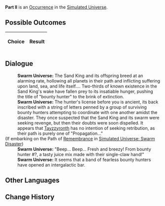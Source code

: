 {{Simulated Universe Event Infobox
|title         = Part II
|image         = 2.png
|type          =
|domains_su    = 
|domains_ext   = 
|domains_swarm = 
|domains_gng   = 
|requirements  =
|prev          = 
|next          = 
|indexRewards  =
|characters    = Tayzzyronth
}}
'''Part II''' is an [[Simulated Universe/Occurrence|Occurrence]] in the [[Simulated Universe]].

==Possible Outcomes==
{| class="article-table"
!Choice
!Result

|}

<!--
==Gameplay Notes==

-->
==Dialogue==
{{Dialogue Start}}
:'''Swarm Universe:''' The Sand King and its offspring breed at an alarming rate, hollowing all planets in their path and inflicting suffering upon land, sea, and life itself.... Two-thirds of known existence in the Sand King's wake have fallen prey to its insatiable hunger, pushing the title of "bounty hunter" to the brink of extinction.
:'''Swarm Universe:''' The hunter's license before you is ancient, its back inscribed with a string of letters penned by a group of surviving bounty hunters attempting to coordinate with one another amidst the disaster. They once suspected that the Sand King and its swarm were seeking revenge, but then their doubts were soon dispelled. It appears that [[Tayzzyronth]] has no intention of seeking retribution, as their path is purely one of "Propagation..."
;(If embarking on the Path of [[Simulated Universe/Paths#Remembrance|Remembrance]] in [[Simulated Universe: Swarm Disaster]])
:{{SU Special Dialogue|Remembrance|Attempt to call the system's contact number.|It's already been a long time.}}
:'''Swarm Universe:''' "Beep... Beep... Fresh and breezy! From bounty hunter #?, a tasty juice mix made with their single-claw hand!"
:'''Swarm Universe:''' It seems that a band of fearless bounty hunters have opened an intergalactic bar.
{{Dialogue End}}

==Other Languages==
{{Other Languages
|en    = Part II
|zhs   = 其二
|zht   = 其二
|ja    = その2
|ko    = II
|es    = Parte II
|fr    = Partie II
|ru    = II
|th    = ตอน 2
|vi    = Phần 2
|de    = Teil 2
|id    = Bagian II
|pt    = Parte II
}}

==Change History==
{{Change History|1.0}}
